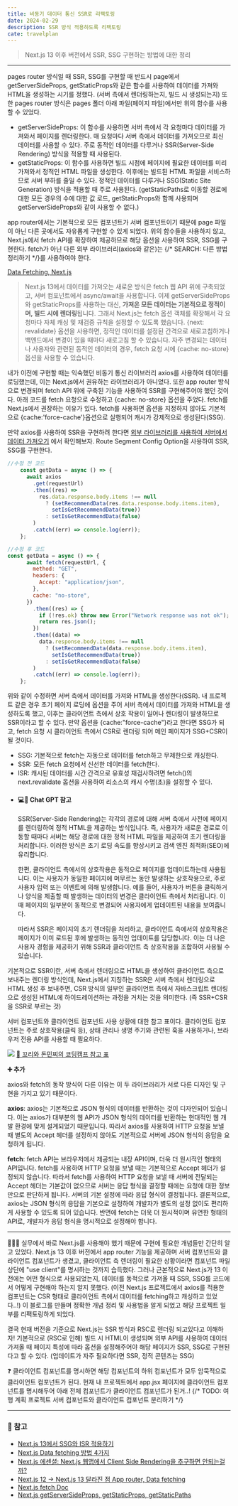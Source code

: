 ```yaml
---
title: 비동기 데이터 통신 SSR로 리팩토링
date: 2024-02-29
description: SSR 방식 적용하도록 리팩토링
cate: travelplan
---
```


> Next.js 13 이후 버전에서 SSR, SSG 구현하는 방법에 대한 정리

<hr />

pages router 방식일 때 SSR, SSG를 구현할 때 반드시 page에서 getServerSideProps, getStaticProps와 같은 함수를 사용하여
데이터를 가져와 HTML을 생성하는 시기를 정했다. (서버 측에서 렌더링하는지, 빌드 시 생성되는지)
또한 pages router 방식은 pages 폴더 아래 파일(페이지 파일)에서만 위의 함수를 사용할 수 있었다.

- getServerSideProps: 이 함수를 사용하면 서버 측에서 각 요청마다 데이터를 가져와서 페이지를 렌더링한다. 매 요청마다
  서버 측에서 데이터를 가져오므로 최신 데이터를 사용할 수 있다. 주로 동적인 데이터를 다루거나 SSR(Server-Side Rendering)
  방식을 적용할 때 사용된다.
- getStaticProps: 이 함수를 사용하면 빌드 시점에 페이지에 필요한 데이터를 미리 가져와서 정적인 HTML 파일을 생성한다.
  이후에는 빌드된 HTML 파일을 서비스하므로 서버 부하를 줄일 수 있다. 정적인 데이터를 다루거나 SSG(Static Site Generation)
  방식을 적용할 때 주로 사용된다. (getStaticPaths로 이동할 경로에 대한 모든 경우의 수에 대한 값 로드, getStaticProps와 함께 사용되며
  getServerSideProps와 같이 사용할 수 없다.)

app router에서는 기본적으로 모든 컴포넌트가 서버 컴포넌트이기 때문에 page 파일이 아닌 다른 곳에서도 자유롭게 구현할 수 있게 되었다.
위의 함수들을 사용하지 않고, Next.js에서 fetch API를 확장하여 제공하므로 해당 옵션을 사용하여 SSR, SSG를 구현한다.
fetch가 아닌 다른 외부 라이브러리(axios와 같은)는 {/* SEARCH: 다른 방법 정리하기 */}를 사용하여야 한다.

[Data Fetching, Next.js](https://vercel.com/blog/nextjs-app-router-data-fetching)

> Next.js 13에서 데이터를 가져오는 새로운 방식은 fetch 웹 API 위에 구축되었고, 서버 컴포넌트에서 async/await을 사용합니다.
> 이제 getServerSideProps와 getStaticProps를 사용하는 대신, **가져온 모든 데이터는 기본적으로 정적이며, 빌드 시에 렌더링**됩니다.
> 그래서 Next.js는 fetch 옵션 객체를 확장해서 각 요청마다 자체 캐싱 및 재검증 규칙을 설정할 수 있도록 했습니다.
> \{next: revalidate\} 옵션을 사용하면, 정적인 데이터를 설정된 간격으로 새로고침하거나 백엔드에서 변경이 있을 때마다
> 새로고침 할 수 있습니다. 자주 변경되는 데이터나 사용자와 관련된 동적인 데이터의 경우, fetch 요청 시에 \{cache: no-store\}
> 옵션을 사용할 수 있습니다.

내가 이전에 구현할 때는 익숙했던 비동기 통신 라이브러리 axios를 사용하여 데이터를 로딩했는데, 이는 Next.js에서
권유하는 라이브러리가 아니었다. 또한 app router 방식으로 변경되며 fetch API 위에 구축된 기능을 사용하여 SSR를 구현해주어야 했던
것이다. 아래 코드를 fetch 요청으로 수정하고 \{cache: no-store\} 옵션을 주었다.
fetch를 Next.js에서 권장하는 이유가 있다. fetch를 사용하면 옵션을 지정하지 않아도 기본적으로 \{cache:'force-cache'\}옵션으로 실행되어
캐시가 강제적으로 생성된다(SSG).

만약 axios를 사용하여 SSR을 구현하려 한다면
[외부 라이브러리를 사용하여 서버에서 데이터 가져오기](https://nextjs.org/docs/app/building-your-application/data-fetching/fetching-caching-and-revalidating#fetching-data-on-the-server-with-third-party-libraries)
에서 확인해보자. Route Segment Config Option을 사용하여 SSR, SSG를 구현한다.

```jsx:▶RecommendTable.jsx
//수정 전 코드
    const getData = async () => {
      await axios
        .get(requestUrl)
        .then((res) =>
          res.data.response.body.items !== null
            ? (setRecommendData(res.data.response.body.items.item),
              setIsGetRecommendData(true))
            : setIsGetRecommendData(false)
        )
        .catch((err) => console.log(err));
    };
```

```jsx:▶RecommendTable.jsx
//수정 후 코드
const getData = async () => {
      await fetch(requestUrl, {
        method: "GET",
        headers: {
          Accept: "application/json",
        },
        cache: "no-store",
      })
        .then((res) => {
          if (!res.ok) throw new Error("Network response was not ok");
          return res.json();
        })
        .then((data) =>
          data.response.body.items !== null
            ? (setRecommendData(data.response.body.items.item),
              setIsGetRecommendData(true))
            : setIsGetRecommendData(false)
        )
        .catch((err) => console.log(err));
    };
```

위와 같이 수정하면 서버 측에서 데이터를 가져와 HTML을 생성한다(SSR). 내 프로젝트 같은 경우
초기 페이지 로딩에 옵션을 주어 서버 측에서 데이터를 가져와 HTML을 생성하도록 했고, 이후는 클라이언트 측에서
상호 작용이 일어나 렌더링이 발생하므로 SSR이라고 할 수 있다. 만약 옵션을 \{cache:"force-cache"\}라고 한다면 SSG가 되고,
fetch 요청 시 클라이언트 측에서 CSR로 렌더링 되어 메인 페이지가 SSG+CSR이 될 것이다.

- SSG: 기본적으로 fetch는 자동으로 데이터를 fetch하고 무제한으로 캐싱한다.
- SSR: 모든 fetch 요청에서 신선한 데이터를 fetch한다.
- ISR: 캐시된 데이터를 시간 간격으로 유효성 재검사하려면 fetch()의 next.revalidate 옵션을 사용하여
  리소스의 캐시 수명(초)을 설정할 수 있다.

* #### 💻💬 Chat GPT 참고

  SSR(Server-Side Rendering)는 각각의 경로에 대해 서버 측에서 사전에 페이지를 렌더링하여 정적 HTML을 제공하는 방식입니다.
  즉, 사용자가 새로운 경로로 이동할 때마다 서버는 해당 경로에 대한 정적 HTML 파일을 제공하여 초기 렌더링을 처리합니다.
  이러한 방식은 초기 로딩 속도를 향상시키고 검색 엔진 최적화(SEO)에 유리합니다.

  한편, 클라이언트 측에서의 상호작용은 동적으로 페이지를 업데이트하는데 사용됩니다.
  이는 사용자가 동일한 페이지에 머무르는 동안 발생하는 상호작용으로, 주로 사용자 입력 또는 이벤트에 의해 발생합니다.
  예를 들어, 사용자가 버튼을 클릭하거나 양식을 제출할 때 발생하는 데이터의 변경은 클라이언트 측에서 처리됩니다.
  이때 페이지의 일부분이 동적으로 변경되어 사용자에게 업데이트된 내용을 보여줍니다.

  따라서 SSR은 페이지의 초기 렌더링을 처리하고, 클라이언트 측에서의 상호작용은 페이지가 이미 로드된 후에 발생하는
  동적인 업데이트를 담당합니다. 이는 더 나은 사용자 경험을 제공하기 위해 SSR과 클라이언트 측 상호작용을 조합하여
  사용될 수 있습니다.

기본적으로 SSR이란, 서버 측에서 렌더링으로 HTML을 생성하여 클라이언트 측으로 보내주는 렌더링 방식인데, Next.js에서
지칭하는 SSR은 서버 측에서 렌더링으로 HTML 생성 후 보내주면, CSR 방식의 일부인 클라이언트 측에서 자바스크립트 렌더링으로
생성된 HTML에 하이드레이션하는 과정을 거치는 것을 의미한다. (즉 SSR+CSR을 SSR로 부르는 것)

서버 컴포넌트와 클라이언트 컴포넌트 사용 상황에 대한 참고 표이다. 클라이언트 컴포넌트는 주로 상호작용(클릭 등), 상태 관리나
생명 주기와 관련된 훅을 사용하거나, 브라우저 전용 API를 사용할 때 필요하다.

![](/projects/travelplan/1-1.jpg)
[📍 꼬리와 돈민찌의 코딩캠프 참고 표](https://cat-minzzi.tistory.com/104)

**➕ 추가**

axios와 fetch의 동작 방식이 다른 이유는 이 두 라이브러리가 서로 다른 디자인 및 구현을 가지고 있기 때문이다.

**axios**: axios는 기본적으로 JSON 형식의 데이터를 반환하는 것이 디자인되어 있습니다. 이는 axios가 대부분의 웹 API가 JSON 형식의 데이터를 반환하는 현대적인 웹 개발 환경에 맞게 설계되었기 때문입니다.
따라서 axios를 사용하여 HTTP 요청을 보낼 때 별도의 Accept 헤더를 설정하지 않아도 기본적으로 서버에 JSON 형식의 응답을 요청하게 됩니다.

**fetch**: fetch API는 브라우저에서 제공되는 내장 API이며, 더욱 더 원시적인 형태의 API입니다. fetch를 사용하여 HTTP 요청을 보낼 때는 기본적으로 Accept 헤더가 설정되지 않습니다.
따라서 fetch를 사용하여 HTTP 요청을 보낼 때 서버에 전달되는 Accept 헤더는 기본값이 없으므로 서버는 응답 형식을 결정할 때에는 요청에 대한 정보만으로 판단하게 됩니다. 서버의 기본 설정에 따라 응답 형식이 결정됩니다.
결론적으로, axios는 JSON 형식의 응답을 기본으로 설정하여 개발자가 별도의 설정 없이도 편리하게 사용할 수 있도록 되어 있습니다. 반면에 fetch는 더욱 더 원시적이며 유연한 형태의 API로, 개발자가 응답 형식을 명시적으로 설정해야 합니다.

<hr />

👩‍💻💬 실무에서 바로 Next.js를 사용해야 했기 때문에 구현에 필요한 개념들만 간단히 알고 있었다.
Next.js 13 이후 버전에서 app router 기능을 제공하며 서버 컴포넌트와 클라이언트 컴포넌트가 생겼고, 클라이언트 측 렌더링이 필요한
상황이라면 컴포넌트 파일 상단에 "use client"를 명시하는 것까지 습득했다. 그러나 근본적으로 Next.js가 13 이전에는 어떤
형식으로 사용되었는지, 데이터를 동적으로 가져올 때 SSR, SSG를 코드에서 어떻게 구현해야 하는지 알지 못했다.
(이전 Next.js 프로젝트에서 axios를 적용한 컴포넌트는 CSR 형태로 클라이언트 측에서 데이터를 fetching하고
캐싱하고 있었다..!) 이 블로그를 만들며 정확한 개념 정리 및 사용법을 알게 되었고 해당 프로젝트 일부를 리팩토링하게 되었다.

결국 현재 버전을 기준으로 Next.js는 SSR 방식과 RSC로 렌더링 되고있다고 이해하자! 기본적으로 (RSC로 인해) 빌드 시 HTML이 생성되며
외부 API를 사용하여 데이터 가져올 때 페이지 특성에 따라 옵션을 설정해주어야 해당 페이지가 SSR, SSG로 구현된다고 할 수 있다.
(업데이트가 자주 필요하다면 SSR, 정적 콘텐츠는 SSG)

❓ 클라이언트 컴포넌트를 명시하면 해당 컴포넌트의 하위 컴포넌트가 모두 암묵적으로 클라이언트 컴포넌트가 된다.
현재 내 프로젝트에서 app.jsx 페이지에 클라이언트 컴포넌트를 명시해두어 아래 전체 컴포넌트가 클라이언트 컴포넌트가 된거..!
{/* TODO: 여행 계획 프로젝트 서버 컴포넌트와 클라이언트 컴포넌트 분리하기 */}

<hr />

### 📌 참고

- [Next.js 13에서 SSG와 ISR 적용하기](https://mycodings.fly.dev/blog/2022-11-16-nextjs-13-how-to-ssg-isr-and-not-found)
- [Next.js Data fetching 방법 4가지](https://velog.io/@qqww08/next-13-%EC%95%84%EB%8A%94-%EB%A7%8C%ED%81%BC-%EC%82%AC%EC%9A%A9%ED%95%98%EA%B8%B0-1-with.-data-fetching)
- [Next.js 에센셜: Next.js 웹앱에서 Client Side Rendering을 추구하면 안되는걸까?](https://cat-minzzi.tistory.com/104)
- [Next.js 12 → Next.js 13 달라진 점 App router, Data fetching](https://velog.io/@wlwl99/Next.js-12-Next.js-13-%EB%8B%AC%EB%9D%BC%EC%A7%84-%EC%A0%90-App-router-Data-fetching)
- [Next.js fetch Doc](https://nextjs.org/docs/app/api-reference/functions/fetch?ref=blog.deercorp.com)
- [Next.js getServerSideProps, getStaticProps, getStaticPaths](https://talkwithcode.tistory.com/99)
